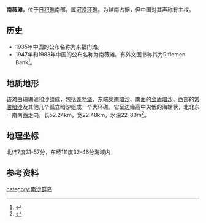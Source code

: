 '''南薇滩'''，位于[[日积礁|日积礁]]南部，属[[沉没环礁|沉没环礁]]。为越南占据，但中国对其声称有主权。

== 历史 ==
*1935年中国的公布名称为来福门滩。
*1947年和1983年中国的公布名称为南薇滩。有外文图书称其为Riflemen Bank<ref>{{cite book|title=《南海诸岛地名资料汇编》 |author=广东地名委员会 |publisher=广东地图出版社 |date=1987-03-01 |isbn=805220239 |pages=60页|chapter=}}</ref>。

== 地质地形 ==
该滩由珊瑚礁和沙组成，包括[[蓬勃堡|蓬勃堡]]、东端[[奥南暗沙|奥南暗沙]]、南面的[[金盾暗沙|金盾暗沙]]、西部的[[常骏暗沙|常骏暗沙]]及其他几个孤立暗沙组成一个大环礁。它呈边缘高中央低的海螺状，北北东一南南西走向，长52.24km，宽22.48km，水深22-80m<ref>{{cite book | title=《南沙群岛空间融合信息分析与示警：群礁发育、军事区位、警示系统》 | publisher=海洋出版社 | author=高俊国,刘宝银 | year=2009 | pages=96-97页 | isbn=9787502773083}}</ref>。

== 地理坐标 ==
北纬7度31-57分，东经111度32-46分海域内
== 参考资料 ==
{{reflist}}
{{南海诸岛}}

[[category:南沙群岛|category:南沙群岛]]